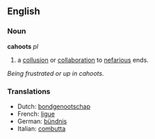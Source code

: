 ==English==

=== Noun ===
'''cahoots''' ''pl''
# a [[collusion]] or [[collaboration]] to [[nefarious]] ends.
''Being frustrated or up in cahoots.''

=== Translations ===

* Dutch: [[bondgenootschap]]
* French: [[ligue]]
* German: [[bündnis]]
* Italian: [[combutta]]